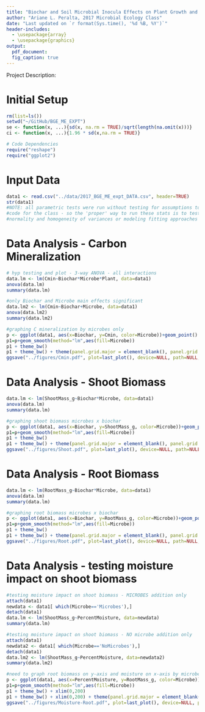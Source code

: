 ```yaml
---
title: "Biochar and Soil Microbial Inocula Effects on Plant Growth and C mineralization - with graphs"
author: "Ariane L. Peralta, 2017 Microbial Ecology Class"
date: "Last updated on `r format(Sys.time(), '%d %B, %Y')`"
header-includes:
  - \usepackage{array}
  - \usepackage{graphics}
output: 
  pdf_document:
  fig_caption: true
---
```


Project Description: 

# Initial Setup
```r
rm(list=ls())
setwd("~/GitHub/BGE_ME_EXPT")
se <- function(x, ...){sd(x, na.rm = TRUE)/sqrt(length(na.omit(x)))}
ci <- function(x, ...){1.96 * sd(x,na.rm = TRUE)}

# Code Dependencies
require("reshape")
require("ggplot2")
```

# Input Data
```r
data1 <- read.csv("../data/2017_BGE_ME_expt_DATA.csv", header=TRUE)
str(data1)
#NOTE: all parametric tests were run without testing for assumptions to simplify
#code for the class - so the 'proper' way to run these stats is to test for
#normality and homogeneity of variances or modeling fitting approaches
```

# Data Analysis - Carbon Mineralization
```r
# hyp testing and plot - 3-way ANOVA - all interactions
data.lm <- lm(Cmin~Biochar*Microbe*Plant, data=data1)
anova(data.lm)
summary(data.lm)

#only Biochar and Microbe main effects significant
data.lm2 <- lm(Cmin~Biochar+Microbe, data=data1)
anova(data.lm2)
summary(data.lm2)

#graphing C mineralization by microbes only
p <- ggplot(data1, aes(x=Biochar, y=Cmin, color=Microbe))+geom_point()
p1=p+geom_smooth(method="lm",aes(fill=Microbe))
p1 + theme_bw() 
p1 + theme_bw() + theme(panel.grid.major = element_blank(), panel.grid.minor = element_blank(), axis.line = element_line(colour = "black")) +theme(axis.title=element_text(vjust=1,size=16,face="bold"), axis.text=element_text(size=14), axis.text.x = element_text(vjust=0.65, hjust=0.5, size=14), panel.border = element_rect(colour = "black",size=1.25)) + theme(axis.ticks.length=unit(0.3,"cm")) + xlab("Percent Biochar") + ylab("C mineralization \n(micro-g CO2-C/g soil/day)") 
ggsave("../figures/Cmin.pdf", plot=last_plot(), device=NULL, path=NULL, scale=1, width=NA, height=NA, dpi=300, limitsize=TRUE)
```
# Data Analysis - Shoot Biomass
```r
data.lm <- lm(ShootMass_g~Biochar*Microbe, data=data1)
anova(data.lm)
summary(data.lm)

#graphing shoot biomass microbes x biochar
p <- ggplot(data1, aes(x=Biochar, y=ShootMass_g, color=Microbe))+geom_point()
p1=p+geom_smooth(method="lm",aes(fill=Microbe))
p1 + theme_bw() 
p1 + theme_bw() + theme(panel.grid.major = element_blank(), panel.grid.minor = element_blank(), axis.line = element_line(colour = "black")) +theme(axis.title=element_text(vjust=1,size=16,face="bold"), axis.text=element_text(size=14), axis.text.x = element_text(vjust=0.65, hjust=0.5, size=14), panel.border = element_rect(colour = "black",size=1.25)) + theme(axis.ticks.length=unit(0.3,"cm")) + xlab("Percent Biochar") + ylab("Shoot biomass (g)") 
ggsave("../figures/Shoot.pdf", plot=last_plot(), device=NULL, path=NULL, scale=1, width=NA, height=NA, dpi=300, limitsize=TRUE)
```
# Data Analysis - Root Biomass
```r
data.lm <- lm(RootMass_g~Biochar*Microbe, data=data1)
anova(data.lm)
summary(data.lm)

#graphing root biomass microbes x biochar
p <- ggplot(data1, aes(x=Biochar, y=RootMass_g, color=Microbe))+geom_point()
p1=p+geom_smooth(method="lm",aes(fill=Microbe))
p1 + theme_bw() 
p1 + theme_bw() + theme(panel.grid.major = element_blank(), panel.grid.minor = element_blank(), axis.line = element_line(colour = "black")) +theme(axis.title=element_text(vjust=1,size=16,face="bold"), axis.text=element_text(size=14), axis.text.x = element_text(vjust=0.65, hjust=0.5, size=14), panel.border = element_rect(colour = "black",size=1.25)) + theme(axis.ticks.length=unit(0.3,"cm")) + xlab("Percent Biochar") + ylab("Root biomass (g)") 
ggsave("../figures/Root.pdf", plot=last_plot(), device=NULL, path=NULL, scale=1, width=NA, height=NA, dpi=300, limitsize=TRUE)
```

# Data Analysis - testing moisture impact on shoot biomass
```r
#testing moisture impact on shoot biomass - MICROBES addition only
attach(data1)
newdata <- data1[ which(Microbe=='Microbes'),]
detach(data1)
data.lm <- lm(ShootMass_g~PercentMoisture, data=newdata)
summary(data.lm)

#testing moisture impact on shoot biomass - NO microbe addition only
attach(data1)
newdata2 <- data1[ which(Microbe=='NoMicrobes'),]
detach(data1)
data.lm2 <- lm(ShootMass_g~PercentMoisture, data=newdata2)
summary(data.lm2)

#need to graph root biomass on y-axis and moisture on x-axis by microbe treatment
p <- ggplot(data1, aes(x=PercentMoisture, y=RootMass_g, color=Microbe))+geom_point()
p1=p+geom_smooth(method="lm",aes(fill=Microbe))
p1 + theme_bw() + xlim(0,200)
p1 + theme_bw() + xlim(0,200) + theme(panel.grid.major = element_blank(), panel.grid.minor = element_blank(), axis.line = element_line(colour = "black")) +theme(axis.title=element_text(vjust=1,size=16,face="bold"), axis.text=element_text(size=14), axis.text.x = element_text(vjust=0.65, hjust=0.5, size=14), panel.border = element_rect(colour = "black",size=1.25)) + theme(axis.ticks.length=unit(0.3,"cm")) + xlab("Percent Moisture") + ylab("Root biomass (g)") 
ggsave("../figures/Moisture-Root.pdf", plot=last_plot(), device=NULL, path=NULL, scale=1, width=NA, height=NA, dpi=300, limitsize=TRUE)
```